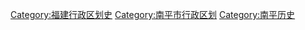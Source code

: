 [[Category:福建行政区划史|Category:福建行政区划史]]
[[Category:南平市行政区划|Category:南平市行政区划]]
[[Category:南平历史|Category:南平历史]]